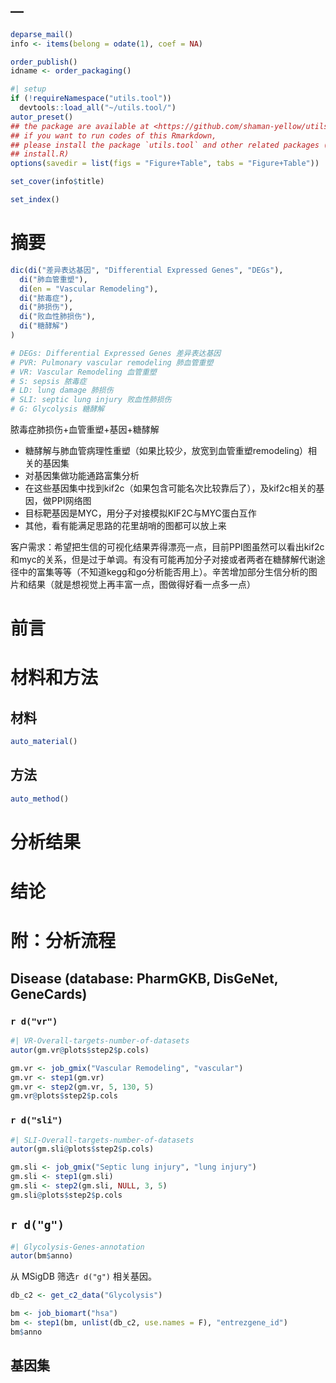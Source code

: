 ---
---

```r
deparse_mail()
info <- items(belong = odate(1), coef = NA)

order_publish()
idname <- order_packaging()
```

```r
#| setup
if (!requireNamespace("utils.tool"))
  devtools::load_all("~/utils.tool/")
autor_preset()
## the package are available at <https://github.com/shaman-yellow/utils.tool>
## if you want to run codes of this Rmarkdown,
## please install the package `utils.tool` and other related packages (run
## install.R)
options(savedir = list(figs = "Figure+Table", tabs = "Figure+Table"))
```

```r
set_cover(info$title)
```

```r
set_index()
```

# 摘要 {#abstract}

```r
dic(di("差异表达基因", "Differential Expressed Genes", "DEGs"),
  di("肺血管重塑"),
  di(en = "Vascular Remodeling"),
  di("脓毒症"),
  di("肺损伤"),
  di("败血性肺损伤"),
  di("糖酵解")
)

# DEGs: Differential Expressed Genes 差异表达基因
# PVR: Pulmonary vascular remodeling 肺血管重塑
# VR: Vascular Remodeling 血管重塑
# S: sepsis 脓毒症
# LD: lung damage 肺损伤
# SLI: septic lung injury 败血性肺损伤
# G: Glycolysis 糖酵解
```

脓毒症肺损伤+血管重塑+基因+糖酵解

- 糖酵解与肺血管病理性重塑（如果比较少，放宽到血管重塑remodeling）相关的基因集
- 对基因集做功能通路富集分析
- 在这些基因集中找到kif2c（如果包含可能名次比较靠后了），及kif2c相关的基因，做PPI网络图
- 目标靶基因是MYC，用分子对接模拟KIF2C与MYC蛋白互作
- 其他，看有能满足思路的花里胡哨的图都可以放上来

客户需求：希望把生信的可视化结果弄得漂亮一点，目前PPI图虽然可以看出kif2c和myc的关系，但是过于单调。有没有可能再加分子对接或者两者在糖酵解代谢途径中的富集等等（不知道kegg和go分析能否用上）。辛苦增加部分生信分析的图片和结果（就是想视觉上再丰富一点，图做得好看一点多一点）

# 前言 {#introduction}

# 材料和方法 {#methods}

## 材料

```r
auto_material()
```

## 方法

```r
auto_method()
```

# 分析结果 {#results}

# 结论 {#dis}

# 附：分析流程 {#workflow}

## Disease (database: PharmGKB, DisGeNet, GeneCards)

### `r d("vr")`

```r
#| VR-Overall-targets-number-of-datasets
autor(gm.vr@plots$step2$p.cols)
```

```r
gm.vr <- job_gmix("Vascular Remodeling", "vascular")
gm.vr <- step1(gm.vr)
gm.vr <- step2(gm.vr, 5, 130, 5)
gm.vr@plots$step2$p.cols
```

### `r d("sli")`

```r
#| SLI-Overall-targets-number-of-datasets
autor(gm.sli@plots$step2$p.cols)
```

```r
gm.sli <- job_gmix("Septic lung injury", "lung injury")
gm.sli <- step1(gm.sli)
gm.sli <- step2(gm.sli, NULL, 3, 5)
gm.sli@plots$step2$p.cols
```

## `r d("g")`

```r
#| Glycolysis-Genes-annotation
autor(bm$anno)
```

从 MSigDB 筛选`r d("g")` 相关基因。

```r
db_c2 <- get_c2_data("Glycolysis")

bm <- job_biomart("hsa")
bm <- step1(bm, unlist(db_c2, use.names = F), "entrezgene_id")
bm$anno
```

## 基因集


